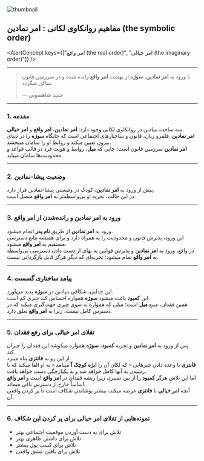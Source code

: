 
<section className="container flex max-w-screen-lg flex-col items-center mx-auto">

<Image
  src={thumbnail}
  alt="thumbnail"
  className="mt-4 w-full rounded-2xl border object-cover"
/>

<div className="prose dark:prose-invert max-w-full mx-auto w-full text-justify mt-6">

## مفاهیم روانکاوی لکانی : امر نمادین (the symbolic order)

<AlertConcept
  keys={["امر واقع (the real order)", "امر خیالی (the imaginary order)"]}
/>

---

> با ورود به **امر نمادین**، **سوژه** از بهشت **امر واقع** رانده شده و در سرزمین قانون ساکن میگردد.
>
> — حمید شاهسونی

---

### 1. مقدمه

سه ساحت بنیادین در روانکاوی لکانی وجود دارد: **امر نمادین**، **امر واقع** و **امر خیالی**.  
**امر نمادین**، قلمرو زبان، قانون و ساختارهای اجتماعی است که جایگاه **سوژه** را در دنیای بیرون تعیین میکند و روابط او را سامان میبخشد.  
**امر نمادین** سرزمین قانون است؛ جایی که **میل**، روابط و هویت فرد در قالب قواعد و محدودیت‌ها سامان مییابد.

---

### 2. وضعیت **پیشا-نمادین**

پیش از ورود به **امر نمادین**، کودک در وضعیتی پیشا-نمادین قرار دارد.  
در این حالت، تجربه او بی‌واسطه‌تر به **امر واقع** متصل است.

---

### 3. ورود به **امر نمادین** و رانده‌شدن از **امر واقع**

ورود به **امر نمادین** از طریق **نام پدر** انجام میشود.  
این ورود، پذیرش قانون و محدودیت را به همراه دارد و برای همیشه مانع دسترسی مستقیم به **امر واقع** میشود.  
در واقع، ورود به **امر نمادین** و پذیرش قوانین به بهای از دست دادن دسترسی بی‌واسطه به **امر واقع** تمام میشود؛ تجربه‌ای که دیگر هرگز قابل بازگردانی نیست.

---

### 4. پیامد ساختاری **گسست**

این جدایی، شکافی بنیادین در **سوژه** پدید می‌آورد.  
این **کمبود** باعث میشود **سوژه** همواره احساس کند چیزی کم است.  
همین فقدان، منبع **میل** است؛ میلی که همواره به سوی چیزی جهت‌گیری میکند که در دسترس کامل نیست، زیرا به **امر واقع** تعلق دارد.

---

### 5. تقلای **امر خیالی** برای رفع فقدان

پس از ورود به **امر نمادین** و تجربه **کمبود**، **سوژه** همواره میکوشد این فقدان را جبران کند.  
از این رو به **فانتزی** پناه میبرد.  
**فانتزی** با وعده دادن چیزهایی – که لکان آن را **ابژه کوچک آ** مینامد – به او القا میکند که با رسیدن به آنها کامل خواهد شد و به یکپارچگی دست خواهد یافت.  
اما این تلاش هرگز **کمبود** را از بین نمیبرد، زیرا ریشه فقدان در **امر واقع** است و **امر واقع** اساساً خارج از دسترس باقی میماند.  
آنچه **امر خیالی** با **فانتزی** عرضه میکند، بیشتر پوشاندن شکاف است تا پر کردن واقعی آن.

---

### 6. نمونه‌هایی از تقلای **امر خیالی** برای پر کردن این شکاف

- تلاش برای به دست آوردن موقعیت اجتماعی بهتر
- تلاش برای داشتن ظاهری بهتر
- تلاش برای کسب پول بیشتر
- تلاش برای یافتن عشق واقعی

</div>
</section>
